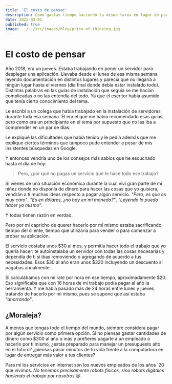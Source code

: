 ```yaml
---
title: 'El costo de pensar'
description: Como gastas tiempo haciendo la misma tarea en lugar de pagar una suscripción
date: 2022-03-01
published: true
image: ../../src/images/blog/price-of-thinking.jpg
---
```


# El costo de pensar

Año 2018, era un jueves. Estaba trabajando en poner un servidor para desplegar una aplicación. Llevaba desde el lunes de esa misma semana leyendo documentación en distintos lugares y parecía que no llegaría a ningún lugar hasta el viernes (día final donde debía estar instalado todo). Distintas palabras en las guías de instalación que seguía se me hacían complicadas o no las entendía del todo. Ya que el escritor había asumido que tenía cierto conocimiento del tema.

Le escribí a un colega que había trabajado en la instalación de servidores durante toda esa semana. Él era el que me había recomendado esas guías, pero como era un principiante en el tema por supuesto que no las iba a comprender en un par de días.

Le expliqué las dificultades que había tenido y le pedía además que me explique ciertos términos que tampoco pude entender a pesar de mis insistentes búsquedas en Google.

Y entonces vendría uno de los consejos más sabios que he escuchado hasta el día de hoy:

> Pero, ¿por qué no pagas un servicio que te hace todo ese trabajo?

Si vienes de una situación económica durante la cual viví gran parte de mi niñez donde no disponía de dinero para hacer las cosas que yo quisiera, vendrán a ti muchas ideas respecto a pagar algún servicio. _"Pero, es que es muy caro"_, _"Es en dólares, ¿no hay en mi moneda?"_, _"Leyendo lo puedo hacer yo mismo"_.

Y todas tienen razón en verdad.

Pero por mi capricho de querer hacerlo por mí mismo estaba sacrificando tiempo del cliente, tiempo que utilizaría para vender o para comenzar a probar su aplicación.

El servicio costaba unos $30 al mes, y permitía hacer todo el trabajo que yo quería hacer: te autoinstalaba un servidor con todas las cosas necesarias y dependía de ti si ibas removiendo o agregando de acuerdo a tus necesidades. Esos $30 al año eran unos $320 incluyendo un descuento si pagabas anualmente.

Si calculábamos con mi rate por hora en ese tiempo, aproximadamente $20. Eso significaba que con 16 horas de mi trabajo podía pagar al año la herramienta. Y me había pasado más de 24 horas entre lunes y jueves tratando de hacerlo por mi mismo, pues se supone que así estaba _"ahorrando"_.

## ¿Moraleja?

A menos que tengas todo el tiempo del mundo, siempre considera pagar por algún servicio como primera opción. Si no piensas gastar cantidades de dinero como $300 al año o más y prefieres pagarle a un empleado o hacerlo por ti mismo, ¿estás preparado para manejar un presupuesto alto en el futuro? ¿piensas pasar minutos de tu vida frente a la computadora en lugar de entregar más valor a tus clientes?

Para mi los servicios en internet son los nuevos empleados de los años '20 que vivimos. _No tenemos precisamente robots físicos, sino robots digitales haciendo el trabajo por nosotros_ 😉.
